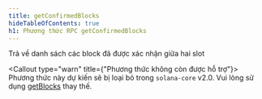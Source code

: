 ```yaml
---
title: getConfirmedBlocks
hideTableOfContents: true
h1: Phương thức RPC getConfirmedBlocks
---
```


Trả về danh sách các block đã được xác nhận giữa hai slot

<Callout type="warn" title={"Phương thức không còn được hỗ trợ"}>
  Phương thức này dự kiến sẽ bị loại bỏ trong `solana-core` v2.0. Vui lòng sử
  dụng [getBlocks](/docs/rpc/http/getblocks) thay thế.
</Callout>
